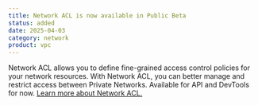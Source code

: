 ```yaml
---
title: Network ACL is now available in Public Beta
status: added
date: 2025-04-03
category: network
product: vpc
---
```


Network ACL allows you to define fine-grained access control policies for your network resources. With Network ACL, you can better manage and restrict access between Private Networks. Available for API and DevTools for now. [Learn more about Network ACL.](/vpc/reference-content/understanding-nacls/)

